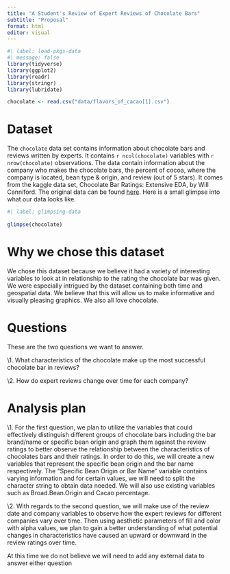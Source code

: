 ```yaml
---
title: "A Student's Review of Expert Reviews of Chocolate Bars"
subtitle: "Proposal"
format: html
editor: visual
---
```


```r
#| label: load-pkgs-data
#| message: false
library(tidyverse)
library(ggplot2)
library(readr)
library(stringr)
library(lubridate)

chocolate <- read.csv("data/flavors_of_cacao[1].csv")
```

# Dataset

The `chocolate` data set contains information about chocolate bars and reviews written by experts. It contains `r ncol(chocolate)` variables with `r nrow(chocolate)` observations. The data contain information about the company who makes the chocolate bars, the percent of cocoa, where the company is located, bean type & origin, and review (out of 5 stars). It comes from the kaggle data set, Chocolate Bar Ratings: Extensive EDA, by Will Canniford. The original data can be found [here](https://www.kaggle.com/code/willcanniford/chocolate-bar-ratings-extensive-eda/data).
Here is a small glimpse into what our data looks like. 
```r
#| label: glimpsing-data
 
glimpse(chocolate)
```


# Why we chose this dataset
We chose this dataset because we believe it had a variety of interesting variables to look at in relationship to the rating the chocolate bar was given. We were especially intrigued by the dataset containing both time and geospatial data. We believe that this will allow us to make informative and visually pleasing graphics. We also all love chocolate.

# Questions

These are the two questions we want to answer.

\\1. What characteristics of the chocolate make up the most successful chocolate bar in reviews?

\\2. How do expert reviews change over time for each company?

# Analysis plan

\\1. For the first question, we plan to utilize the variables that could effectively distinguish different groups of chocolate bars including the bar brand/name or specific bean origin and graph them against the review ratings to better observe the relationship between the characteristics of chocolates bars and their ratings. In order to do this, we will create a new variables that represent the specific bean origin and the bar name respectively. The "Specific Bean Origin or Bar Name" variable contains varying information and for certain values, we will need to split the character string to obtain data needed. We will also use existing variables such as Broad.Bean.Origin and Cacao percentage.

\\2. With regards to the second question, we will make use of the review date and company variables to observe how the expert reviews for different companies vary over time. Then using aesthetic parameters of fill and color with alpha values, we plan to gain a better understanding of what potential changes in characteristics have caused an upward or downward in the review ratings over time.

At this time we do not believe we will need to add any external data to answer either question
